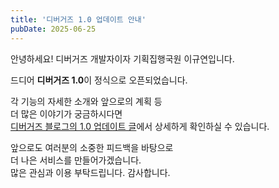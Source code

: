 ```yaml
---
title: '디버거즈 1.0 업데이트 안내'
pubDate: 2025-06-25
---
```


안녕하세요! 디버거즈 개발자이자 기획집행국원 이규연입니다.

드디어 **디버거즈 1.0**이 정식으로 오픈되었습니다.

각 기능의 자세한 소개와 앞으로의 계획 등  
더 많은 이야기가 궁금하시다면  
[디버거즈 블로그의 1.0 업데이트 글](/blogs/2025-06-22)에서 상세하게 확인하실 수 있습니다.

앞으로도 여러분의 소중한 피드백을 바탕으로  
더 나은 서비스를 만들어가겠습니다.  
많은 관심과 이용 부탁드립니다. 감사합니다.
